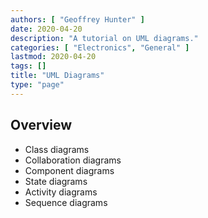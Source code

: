 ```yaml
---
authors: [ "Geoffrey Hunter" ]
date: 2020-04-20
description: "A tutorial on UML diagrams."
categories: [ "Electronics", "General" ]
lastmod: 2020-04-20
tags: []
title: "UML Diagrams"
type: "page"
---
```


<WarningIsNotes />

## Overview

* Class diagrams
* Collaboration diagrams
* Component diagrams
* State diagrams
* Activity diagrams
* Sequence diagrams